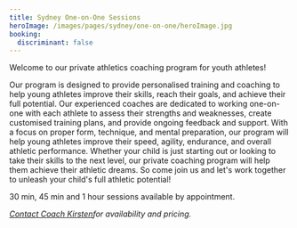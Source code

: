 ```yaml
---
title: Sydney One-on-One Sessions
heroImage: /images/pages/sydney/one-on-one/heroImage.jpg
booking:
  discriminant: false
---
```


Welcome to our private athletics coaching program for youth athletes!

Our program is designed to provide personalised training and coaching to help young athletes improve their skills, reach their goals, and achieve their full potential. Our experienced coaches are dedicated to working one-on-one with each athlete to assess their strengths and weaknesses, create customised training plans, and provide ongoing feedback and support. With a focus on proper form, technique, and mental preparation, our program will help young athletes improve their speed, agility, endurance, and overall athletic performance. Whether your child is just starting out or looking to take their skills to the next level, our private coaching program will help them achieve their athletic dreams. So come join us and let's work together to unleash your child's full athletic potential!

30 min, 45 min and 1 hour sessions available by appointment.

[_Contact Coach Kirsten_](mailto:kirsten@star-athletics.com.au?subject=Sydney+one-on-one+sessions)_for availability and pricing._
